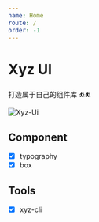 ```yaml
---
name: Home
route: /
order: -1
---
```


# Xyz UI

打造属于自己的组件库 ⛹⛹

![Xyz-Ui](https://blogaaaaxzh.oss-cn-hangzhou.aliyuncs.com/LogoPng.png)

## Component

- [x] typography
- [x] box

## Tools

- [x] xyz-cli